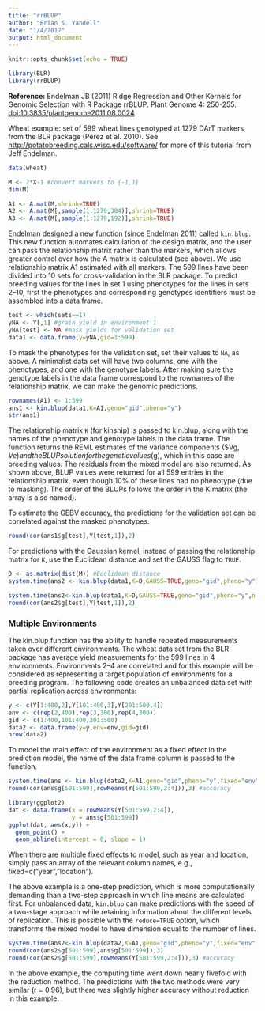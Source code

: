 ```yaml
---
title: "rrBLUP"
author: "Brian S. Yandell"
date: "1/4/2017"
output: html_document
---
```


```r
knitr::opts_chunk$set(echo = TRUE)
```

```r
library(BLR)
library(rrBLUP)
```

**Reference:** Endelman JB (2011)
Ridge Regression and Other Kernels for Genomic Selection with R Package rrBLUP.
Plant Genome 4: 250-255.
[doi:10.3835/plantgenome2011.08.0024](http://dx.doi.org/10.3835/plantgenome2011.08.0024)

Wheat example: set of 599 wheat lines genotyped at 1279 DArT markers from the
BLR package (Pérez et al. 2010). See <http://potatobreeding.cals.wisc.edu/software/>
for more of this tutorial from Jeff Endelman.

```r
data(wheat)
```

```r
M <- 2*X-1 #convert markers to {-1,1}
dim(M)
```

```r
A1 <- A.mat(M,shrink=TRUE)
A2 <- A.mat(M[,sample(1:1279,384)],shrink=TRUE)
A3 <- A.mat(M[,sample(1:1279,192)],shrink=TRUE)
```

Endelman designed a new function (since Endelman 2011) called `kin.blup`. This new function automates calculation of the design matrix, and the user can pass the relationship matrix rather than the markers, which allows greater control over how the A matrix is calculated (see above). We use relationship matrix A1 estimated with all markers. The 599 lines have been divided into 10 sets for cross-validation in the BLR package. To predict breeding values for the lines in set 1 using phenotypes for the lines in sets 2–10, first the phenotypes and corresponding genotypes identifiers must be assembled into a data frame.

```r
test <- which(sets==1)
yNA <- Y[,1] #grain yield in environment 1
yNA[test] <- NA #mask yields for validation set
data1 <- data.frame(y=yNA,gid=1:599)
```

To mask the phenotypes for the validation set, set their values to `NA`, as above. A minimalist data set will have two columns, one with the phenotypes, and one with the genotype labels. After making sure the genotype labels in the data frame correspond to the rownames of the relationship matrix, we can make the genomic predictions.

```r
rownames(A1) <- 1:599
ans1 <- kin.blup(data1,K=A1,geno="gid",pheno="y")
str(ans1)
```

The relationship matrix `K` (for kinship) is passed to kin.blup, along with the names of the phenotype and genotype labels in the data frame. The function returns the REML estimates of the variance components ($Vg, $Ve) and the BLUP solution for the genetic values ($g), which in this case are breeding values. The residuals from the mixed model are also returned. As shown above, BLUP values were returned for all 599 entries in the relationship matrix, even though 10% of these lines had no phenotype (due to masking). The order of the BLUPs follows the order in the K matrix (the array is also named).

To estimate the GEBV accuracy, the predictions for the validation set can be correlated against the masked phenotypes.

```r
round(cor(ans1$g[test],Y[test,1]),2)
```

For predictions with the Gaussian kernel, instead of passing the relationship matrix for `K`, use the Euclidean distance and set the GAUSS flag to `TRUE`.

```r
D <- as.matrix(dist(M)) #Euclidean distance
system.time(ans2 <- kin.blup(data1,K=D,GAUSS=TRUE,geno="gid",pheno="y"))
```

```r
system.time(ans2<-kin.blup(data1,K=D,GAUSS=TRUE,geno="gid",pheno="y",n.core=10))
round(cor(ans2$g[test],Y[test,1]),2)
```

### Multiple Environments

The kin.blup function has the ability to handle repeated measurements taken over
different environments. The wheat data set from the BLR package has average yield
measurements for the 599 lines in 4 environments. Environments 2–4 are correlated and for this
example will be considered as representing a target population of environments for a breeding
program. The following code creates an unbalanced data set with partial replication across
environments:

```r
y <- c(Y[1:400,2],Y[101:400,3],Y[201:500,4])
env <- c(rep(2,400),rep(3,300),rep(4,300))
gid <- c(1:400,101:400,201:500)
data2 <- data.frame(y=y,env=env,gid=gid)
nrow(data2)
```

To model the main effect of the environment as a fixed effect in the prediction model, the name of the data frame column is passed to the function.

```r
system.time(ans <- kin.blup(data2,K=A1,geno="gid",pheno="y",fixed="env"))
round(cor(ans$g[501:599],rowMeans(Y[501:599,2:4])),3) #accuracy
```

```r
library(ggplot2)
dat <- data.frame(x = rowMeans(Y[501:599,2:4]),
                  y = ans$g[501:599])
ggplot(dat, aes(x,y)) + 
  geom_point() +
  geom_abline(intercept = 0, slope = 1)
```

When there are multiple fixed effects to model, such as year and location, simply pass an array of the relevant column names, e.g., fixed=c(“year”,”location”).

The above example is a one-step prediction, which is more computationally demanding than a two-step approach in which line means are calculated first. For unbalanced data, `kin.blup` can make predictions with the speed of a two-stage approach while retaining information about the different levels of replication. This is possible with the `reduce=TRUE` option, which transforms the mixed model to have dimension equal to the number of lines.

```r
system.time(ans2<-kin.blup(data2,K=A1,geno="gid",pheno="y",fixed="env",reduce=TRUE))
round(cor(ans2$g[501:599],ans$g[501:599]),3)
round(cor(ans2$g[501:599],rowMeans(Y[501:599,2:4])),3) #accuracy
```

In the above example, the computing time went down nearly fivefold with the reduction method. The predictions with the two methods were very similar (r = 0.96), but there was slightly higher accuracy without reduction in this example.
